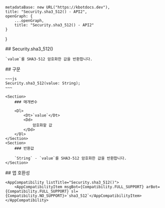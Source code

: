 
    metadataBase: new URL("https://kbotdocs.dev"),
    title: "Security.sha3_512() - API2",
    openGraph: {
        ...openGraph,
        title: "Security.sha3_512() - API2"
    }
}

<Section>
    ## Security.sha3_512()

    `value`를 SHA3-512 암호화한 값을 반환합니다.
</Section>
<Section>
    ## 구문

    ~~~js
    Security.sha3_512(value: String);
    ~~~

    <Section>
        ### 매개변수

        <Dl>
            <Dt>`value`</Dt>
            <Dd>
                암호화할 값
            </Dd>
        </Dl>
    </Section>
    <Section>
        ### 반환값

        `String` - `value`를 SHA3-512 암호화한 값을 반환합니다.
    </Section>
</Section>
<Section>
    ## 앱 호환성

    <AppCompatibility listTitle="Security.sha3_512()">
        <AppCompatibilityItem msgBot={Compatibility.FULL_SUPPORT} arBot={Compatibility.FULL_SUPPORT} sl={Compatibility.NO_SUPPORT}>`sha3_512`</AppCompatibilityItem>
    </AppCompatibility>
</Section>